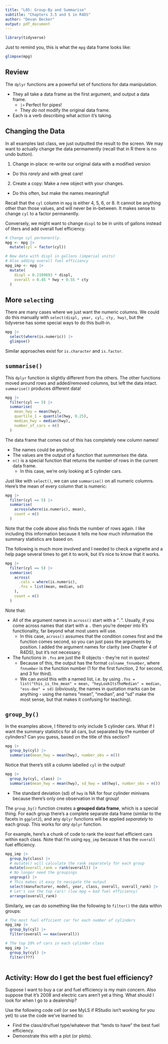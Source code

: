 ```yaml
---
title: "L05: Group-By and Summarise"
subtitle: "Chapters 3.5 and 5 in R4DS"
author: "Devan Becker"
output: pdf_document
---
```


```r
library(tidyverse)
```

Just to remind you, this is what the `mpg` data frame looks like:

```r
glimpse(mpg)
```

## Review

The `dplyr` functions are a powerful set of functions for data manipulation.

-   They all take a data frame as the first argument, and output a data frame.
    -   `|>` Perfect for pipes!
    -   They *do not* modify the original data frame.
-   Each is a verb describing what action it's taking.

## Changing the Data

In all examples last class, we just outputted the result to the screen. We may want to actually change the data permamently (recall that in R there is no undo button).

1.  Change in-place: re-write our original data with a modified version

-   Do this *rarely* and with great care!

2.  Create a copy: Make a new object with your changes.

-   Do this often, but make the names meaningful!

Recall that the `cyl` column in `mpg` is either 4, 5, 6, or 8. It cannot be anything other than those values, and will never be in-between. It makes sense to change `cyl` to a factor permanently.

Conversely, we might want to change `displ` to be in units of gallons instead of liters and add overall fuel efficiency.

```r
# Change cyl permanently.
mpg <- mpg |>
  mutate(cyl = factor(cyl))

# New data with displ in gallons (imperial units)
# Also adding overall fuel efficiency
mpg_imp <- mpg |>
  mutate(
    displ = 0.2199693 * displ,
    overall = 0.45 * hwy + 0.55 * cty
  )
```

## More `select`ing

There are many cases where we just want the numeric columns. We could do this manually with `select(displ, year, cyl, cty, hwy)`, but the tidyverse has some special ways to do this built-in.

```r
mpg |>
  select(where(is.numeric)) |>
  glimpse()
```

Similar approaches exist for `is.character` and `is.factor`.

## `summarise()`

This `dplyr` function is slightly different from the others. The other functions moved around rows and added/removed columns, but left the data intact. `summarise()` produces different data!

```r
mpg |>
  filter(cyl == 5) |>
  summarise(
    mean_hwy = mean(hwy),
    quartile_1 = quantile(hwy, 0.25),
    median_hwy = median(hwy),
    number_of_cars = n()
  )
```

The data frame that comes out of this has completely new column names!

-   The names could be anything.
-   The values are the output of a function that *summarises* the data.
-   `n()` is a special function that returns the number of rows in the current data frame.
    -   In this case, we're only looking at 5 cylinder cars.

Just like with `select()`, we can use `summarise()` on all numeric columns. Here's the mean of every column that is numeric:

```r
mpg |>
  filter(cyl == 5) |>
  summarise(
    across(where(is.numeric), mean),
    count = n()
  )
```

Note that the code above also finds the number of rows again. I like including this information because it tells me how much information the summary statistics are based on.

The following is much more involved and I needed to check a vignette and a help page several times to get it to work, but it's nice to know that it works.

```r
mpg |>
  filter(cyl == 5) |>
  summarise(
    across(
      .cols = where(is.numeric),
      .fns = list(mean, median, sd)
    ),
    count = n()
  )
```

Note that:

-   All of the argument names in `across()` start with a "`.`". Usually, if you come across names that start with a `.` then you're deeper into R's functionality, far beyond what most users will use.
    -   In this case, `across()` assumes that the condition comes first and the function comes second, so you can just pass the arguments by position. I added the argument names for clarity (see Chapter 4 of R4DS), but it's not necessary.
-   The functions in `.fns` are just the R objects - they're not in quotes!
    -   Because of this, the output has the format `colname_fnnumber`, where `fnnumber` is the function number (1 for the first function, 2 for second, and 3 for third).
    -   We can avoid this with a named list, i.e. by using `.fns = list("this_is_the_mean" = mean, "heyLookItsTheMedian" = median, "ess-dee" = sd)` (obviously, the names in quotation marks can be anything - using the names "mean", "median", and "sd" make the most sense, but that makes it confusing for teaching).

## `group_by()`

In the examples above, I filtered to only include 5 cylinder cars. What if I want the summary statistics for all cars, but separated by the number of cylinders? Can you guess, based on the title of this section?

```r
mpg |>
  group_by(cyl) |>
  summarise(mean_hwy = mean(hwy), number_obs = n())
```

Notice that there's still a column labelled `cyl` in the output!

```r
mpg |>
  group_by(cyl, class) |>
  summarise(mean_hwy = mean(hwy), sd_hwy = sd(hwy), number_obs = n())
```

-   The standard deviation (sd) of `hwy` is NA for four cylinder minivans because there's only one observation in that group!

The `group_by()` function creates a **grouped data frame**, which is a special thing. For each group there's a complete separate data frame (similar to the facets in `ggplot2`), and any `dplyr` functions will be applied *separately* to each group. This works for *any* `dplyr` function.

For example, here's a chunk of code to rank the *least* fuel efficient cars within each class. Note that I'm using `mpg_imp` because it has the `overall` fuel efficiency.

```r
mpg_imp |>
  group_by(class) |>
  # mutate() will calculate the rank separately for each group
  mutate(overall_rank = rank(overall)) |>
  # No longer need the groupings
  ungroup() |>
  # This makes it easy to navigate the output
  select(manufacturer, model, year, class, overall, overall_rank) |>
  # Let's see the top cars! (low mpg = bad fuel efficiency)
  arrange(overall_rank)
```

Similarly, we can do something like the following to `filter()` the data within groups:

```r
# The most fuel efficient car for each number of cylinders
mpg_imp |>
  group_by(cyl) |>
  filter(overall == max(overall))
```

```r
# The top 10% of cars in each cylinder class
mpg_imp |>
  group_by(cyl) |>
  filter(???)
  
```

## Activity: How do I get the best fuel efficiency?

Suppose I want to buy a car and fuel efficiency is my main concern. Also suppose that it's 2008 and electric cars aren't yet a thing. What should I look for when I go to a dealership?

Use the following code cell (or see MyLS if RStudio isn't working for you yet) to use the code we've learned to:

-   Find the class/drv/fuel type/whatever that "tends to have" the best fuel efficiency.
-   Demonstrate this with a plot (or plots).
